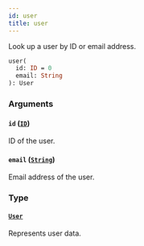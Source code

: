 ```yaml
---
id: user
title: user
---
```


Look up a user by ID or email address.

```graphql
user(
  id: ID = 0
  email: String
): User

```

### Arguments

#### `id` ([`ID`](/api-reference/scalars/id.mdx))

ID of the user.

#### `email` ([`String`](/api-reference/scalars/string.mdx))

Email address of the user.

### Type

#### [`User`](/api-reference/objects/user.mdx)

Represents user data.
